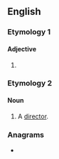 {{also|Sterner}}
==English==

===Etymology 1===
{{suffix|en|stern|er}}

====Adjective====
{{head|en|comparative adjective}}

# {{en-comparative of|stern}}

===Etymology 2===
{{suffix|en|stern|er}}

====Noun====
{{en-noun}}

# {{lb|en|obsolete|rare}} A [[director]].
#: {{rfquotek|en|Dr. R. Clerke}}

{{Webster 1913}}

===Anagrams===
* {{anagrams|en|a=eenrrst|renters|rerents}}